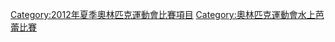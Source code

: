 {{Catmore|2012年夏季奧林匹克運動會水上芭蕾比賽}}

[[Category:2012年夏季奧林匹克運動會比賽項目|Category:2012年夏季奧林匹克運動會比賽項目]]
[[Category:奧林匹克運動會水上芭蕾比賽|Category:奧林匹克運動會水上芭蕾比賽]]